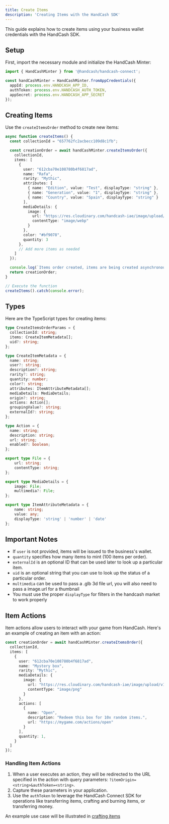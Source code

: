 ```yaml
---
title: Create Items
description: 'Creating Items with the HandCash SDK'
---
```


This guide explains how to create items using your business wallet credentials with the HandCash SDK.

## Setup

First, import the necessary module and initialize the HandCash Minter:

```typescript
import { HandCashMinter } from '@handcash/handcash-connect';

const handCashMinter = HandCashMinter.fromAppCredentials({
  appId: process.env.HANDCASH_APP_ID,
  authToken: process.env.HANDCASH_AUTH_TOKEN,
  appSecret: process.env.HANDCASH_APP_SECRET
});
```

## Creating Items

Use the `createItemsOrder` method to create new items:

```typescript
async function createItems() {
  const collectionId = "657762fc2acbecc109d8c1fb";

  const creationOrder = await handCashMinter.createItemsOrder({
    collectionId,
    items: [
      {
        user: "612cba70e108780b4f6817ad",
        name: "Rafa",
        rarity: "Mythic",
        attributes: [
          { name: "Edition", value: "Test", displayType: "string" },
          { name: "Generation", value: "1", displayType: "string" },
          { name: "Country", value: "Spain", displayType: "string" }
        ],
        mediaDetails: {
          image: {
            url: "https://res.cloudinary.com/handcash-iae/image/upload/v1702398977/items/jyn2qqyqyepqhqi9p661.webp",
            contentType: "image/webp"
          }
        },
        color: "#bf9078",
        quantity: 3
      },
      // Add more items as needed
    ]
  });

  console.log(`Items order created, items are being created asynchronously`);
  return creationOrder;
}

// Execute the function
createItems().catch(console.error);
```

## Types

Here are the TypeScript types for creating items:

```typescript
type CreateItemsOrderParams = {
  collectionId: string;
  items: CreateItemMetadata[];
  uid?: string;
};

type CreateItemMetadata = {
  name: string;
  user?: string;
  description?: string;
  rarity?: string;
  quantity: number;
  color?: string;
  attributes: ItemAttributeMetadata[];
  mediaDetails: MediaDetails;
  origin?: string;
  actions: Action[];
  groupingValue?: string;
  externalId?: string;
};

type Action = {
  name: string;
  description: string;
  url: string;
  enabled?: boolean;
};

export type File = {
	url: string;
	contentType: string;
};

export type MediaDetails = {
	image: File;
	multimedia?: File;
};

export type ItemAttributeMetadata = {
	name: string;
	value: any;
	displayType: 'string' | 'number' | 'date'
};

```

## Important Notes

- If `user` is not provided, items will be issued to the business's wallet.
- `quantity` specifies how many items to mint (100 items per order).
- `externalId` is an optional ID that can be used later to look up a particular item.
- `uid` is an optional string that you can use to look up the status of a particular order.
- `multimedia` can be used to pass a .glb 3d file url, you will also need to pass a image.url for a thumbnail
- You must use the proper `displayType` for filters in the handcash market to work properly

## Item Actions

Item actions allow users to interact with your game from HandCash. Here's an example of creating an item with an action:

```typescript
const creationOrder = await handCashMinter.createItemsOrder({
  collectionId,
  items: [
    {
      user: "612cba70e108780b4f6817ad",
      name: "Mystery box",
      rarity: "Mythic",
      mediaDetails: {
        image: {
          url: "https://res.cloudinary.com/handcash-iae/image/upload/v1702398977/items/jyn2a2yqyepqhqi9p661.webp",
          contentType: "image/png"
        }
      },
      actions: [
        {
          name: "Open",
          description: "Redeem this box for 10x random items.",
          url: "https://mygame.com/actions/open"
        }
      ],
      quantity: 1,
    }
  ]
});
```

### Handling Item Actions

1. When a user executes an action, they will be redirected to the URL specified in the action with query parameters: `?itemOrigin=<string>&authToken=<string>`.
2. Capture these parameters in your application.
3. Use the `authToken` to leverage the HandCash Connect SDK for operations like transferring items, crafting and burning items, or transferring money.

An example use case will be illustrated in [crafting items](/handcash-items/craft-items)